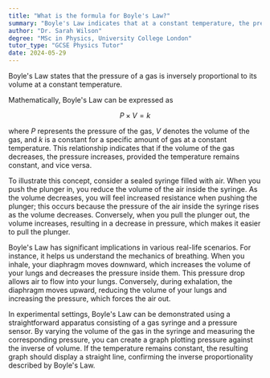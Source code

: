```yaml
---
title: "What is the formula for Boyle's Law?"
summary: "Boyle's Law indicates that at a constant temperature, the pressure of a gas decreases as its volume increases, demonstrating an inverse relationship between the two variables."
author: "Dr. Sarah Wilson"
degree: "MSc in Physics, University College London"
tutor_type: "GCSE Physics Tutor"
date: 2024-05-29
---
```


Boyle's Law states that the pressure of a gas is inversely proportional to its volume at a constant temperature.

Mathematically, Boyle's Law can be expressed as 

$$
P \times V = k 
$$ 

where $P$ represents the pressure of the gas, $V$ denotes the volume of the gas, and $k$ is a constant for a specific amount of gas at a constant temperature. This relationship indicates that if the volume of the gas decreases, the pressure increases, provided the temperature remains constant, and vice versa.

To illustrate this concept, consider a sealed syringe filled with air. When you push the plunger in, you reduce the volume of the air inside the syringe. As the volume decreases, you will feel increased resistance when pushing the plunger; this occurs because the pressure of the air inside the syringe rises as the volume decreases. Conversely, when you pull the plunger out, the volume increases, resulting in a decrease in pressure, which makes it easier to pull the plunger.

Boyle's Law has significant implications in various real-life scenarios. For instance, it helps us understand the mechanics of breathing. When you inhale, your diaphragm moves downward, which increases the volume of your lungs and decreases the pressure inside them. This pressure drop allows air to flow into your lungs. Conversely, during exhalation, the diaphragm moves upward, reducing the volume of your lungs and increasing the pressure, which forces the air out.

In experimental settings, Boyle's Law can be demonstrated using a straightforward apparatus consisting of a gas syringe and a pressure sensor. By varying the volume of the gas in the syringe and measuring the corresponding pressure, you can create a graph plotting pressure against the inverse of volume. If the temperature remains constant, the resulting graph should display a straight line, confirming the inverse proportionality described by Boyle's Law.
    